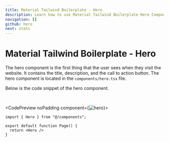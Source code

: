 ```yaml
---
title: Material Tailwind Boilerplate - Hero
description: Learn how to use Material Tailwind Boilerplate Hero Component.
navigation: []
github: hero
next: stats
---
```


# Material Tailwind Boilerplate - Hero

The hero component is the first thing that the user sees when they visit the website. It contains the title, description, and the call to action button. The hero component is located in the <Code>components/hero.tsx</Code> file.

Below is the code snippet of the hero component.

<br />

<CodePreview noPadding component={<Image src="/boilerplate/hero.png" alt="hero" width={1024} height={1024} className="w-full" />}>
```tsx
import { Hero } from "@/components";

export default function Page() {
  return <Hero />
}
```
</CodePreview>
